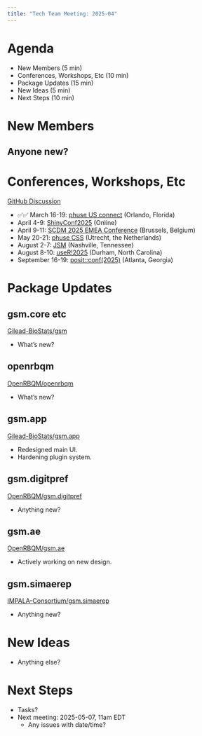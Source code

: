 ```yaml
---
title: "Tech Team Meeting: 2025-04"
---
```


# Agenda

::: nonincremental
- New Members (5 min)
- Conferences, Workshops, Etc (10 min)
- Package Updates (15 min)
- New Ideas (5 min)
- Next Steps (10 min)
:::


# New Members

## Anyone new?

# Conferences, Workshops, Etc

[GitHub Discussion](https://github.com/orgs/OpenRBQM/discussions/11)

- ✅✅ March 16-19: [phuse US connect](https://www.phuse-events.org/attend/frontend/reg/thome.csp?pageID=38599&ef_sel_menu=2971&eventID=61) (Orlando, Florida)
- April 4-9: [ShinyConf2025](https://www.shinyconf.com/) (Online)
- April 9-11: [SCDM 2025 EMEA Conference](https://scdm.org/scdm-2025-emea-conference/) (Brussels, Belgium)
- May 20-21: [phuse CSS](https://advance.hub.phuse.global/wiki/spaces/WEL/pages/38993921/PHUSE+FDA+CSS+2025) (Utrecht, the Netherlands)
- August 2-7: [JSM](https://ww2.amstat.org/meetings/jsm/2025/) (Nashville, Tennessee)
- August 8-10: [useR!2025](https://user2025.r-project.org/) (Durham, North Carolina)
- September 16-19: [posit::conf(2025)](https://reg.conf.posit.co/flow/posit/positconf25/reg/login) (Atlanta, Georgia)

# Package Updates

## gsm.core etc

[Gilead-BioStats/gsm](https://github.com/Gilead-BioStats/gsm)

- What's new?

## openrbqm

[OpenRBQM/openrbqm](https://github.com/OpenRBQM/openrbqm)

- What's new?

## gsm.app

[Gilead-BioStats/gsm.app](https://github.com/Gilead-BioStats/gsm.app)

- Redesigned main UI.
- Hardening plugin system.

## gsm.digitpref

[OpenRBQM/gsm.digitpref](https://github.com/OpenRBQM/gsm.digitpref)

- Anything new?

## gsm.ae

[OpenRBQM/gsm.ae](https://github.com/OpenRBQM/gsm.ae)

- Actively working on new design.

## gsm.simaerep

[IMPALA-Consortium/gsm.simaerep](https://github.com/IMPALA-Consortium/gsm.simaerep)

- Anything new?

# New Ideas

- Anything else?


# Next Steps

- Tasks?
- Next meeting: 2025-05-07, 11am EDT
  - Any issues with date/time?
